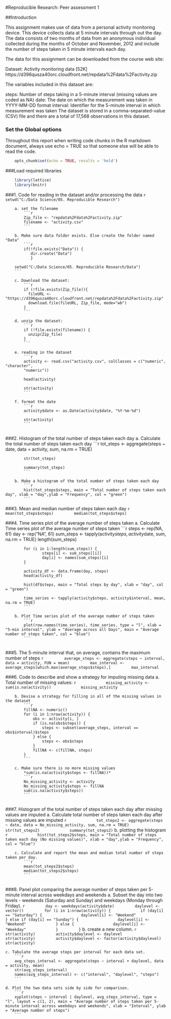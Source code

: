 #Reproducible Research: Peer assessment 1

##Introduction

This assignment makes use of data from a personal activity monitoring device. This device collects data at 5 minute intervals through out the day. The data consists of two months of data from an anonymous individual collected during the months of October and November, 2012 and include the number of steps taken in 5 minute intervals each day.

The data for this assignment can be downloaded from the course web site:

Dataset: Activity monitoring data [52K]
https://d396qusza40orc.cloudfront.net/repdata%2Fdata%2Factivity.zip

The variables included in this dataset are:

steps: Number of steps taking in a 5-minute interval (missing values are coded as NA)
date: The date on which the measurement was taken in YYYY-MM-DD format
interval: Identifier for the 5-minute interval in which measurement was taken
The dataset is stored in a comma-separated-value (CSV) file and there are a total of 17,568 observations in this dataset.


### Set the Global options
Throughout this report when writing code chunks in the R markdown document, always use echo = TRUE so that someone else will be able to read the code.
```{r}
	opts_chunk$set(echo = TRUE, results = 'hold')
```

###Load required libraries
```{r}
	library(lattice)
	library(knitr)
```	

###1. Code for reading in the dataset and/or processing the data
		```{r}
		setwd("C:/Data Science/05. Reproducible Research")
		```
		
		a. set the filename
			```{r}
			Zip_file <- "repdata%2Fdata%2Factivity.zip"
			filename <- "activity.csv"
			```

		b. Make sure data folder exists. Else create the folder named "Data"
			```{r}
			if(!file.exists("Data")) { 
			   dir.create("Data")
			   }
			
		setwd("C:/Data Science/05. Reproducible Research/Data")
		```
		   
		c. Download the dataset:
			```{r}
			if (!file.exists(Zip_file)){
			  fileURL <- "https://d396qusza40orc.cloudfront.net/repdata%2Fdata%2Factivity.zip"
			  download.file(fileURL, Zip_file, mode="wb")
			} 
			```

		d. unzip the dataset:
			```{r}
			if (!file.exists(filename)) {
			  unzip(Zip_file) 
			}
			```
			
		e. reading in the dataset
			```{r}
			activity <- read.csv("activity.csv", colClasses = c("numeric", "character", 
			"numeric"))
			
			head(activity)			  
			
			str(activity)
			```
			
		f. format the date	
			```{r}
			activity$date <- as.Date(activity$date, "%Y-%m-%d")
			
			str(activity)
			```
			
###2. Histogram of the total number of steps taken each day
		a. Calculate the total number of steps taken each day
			```{r}
			tot_steps <- aggregate(steps ~ date, data = activity, sum, na.rm = TRUE)
			
			str(tot_steps)
			
			summary(tot_steps)
			```
			
		b. Make a histogram of the total number of steps taken each day
			```{r}
			hist(tot_steps$steps, main = "Total number of steps taken each day", xlab = "day",ylab = "Frequency", col = "green")
			```
###3. Mean and median number of steps taken each day
		```{r}
		mean(tot_steps$steps)
		median(tot_steps$steps)
		```
		
###4. Time series plot of the average number of steps taken
		a. Calculate Time series plot of the average number of steps taken
			```{r}
			steps <- rep(NA, 61)
			day <- rep("NA", 61)
			sum_steps <- tapply(activity$steps, activity$date, sum, na.rm = TRUE)
			length(sum_steps)
			
			for (i in 1:length(sum_steps)) {
					steps[i] <- sum_steps[[i]]
					day[i] <- names(sum_steps)[i]
			}

			activity_df <- data.frame(day, steps)
			head(activity_df)

			hist(df$steps, main = "Total steps by day", xlab = "day", col = "green")
			
			time_series <- tapply(activity$steps, activity$interval, mean, na.rm = TRUE)
			```
			
		b. Plot Time series plot of the average number of steps taken
			```{r}
			plot(row.names(time_series), time_series, type = "l", xlab = "5-min interval", ylab = "Average across all Days", main = "Average number of steps taken", col = "blue")
			```
			
###5. The 5-minute interval that, on average, contains the maximum number of steps
		```{r}
		average_steps <- aggregate(steps ~ interval, data = activity, FUN = mean)
		max_interval <- average_steps[which.max(average_steps$steps),]
		max_interval 
		```
		
###6. Code to describe and show a strategy for imputing missing data
		a. Total number of missing values:
			```{r}
			missing_activity <- sum(is.na(activity))
			missing_activity
			```
			
		b. Devise a strategy for filling in all of the missing values in the dataset
			```{r}
			fillNA <- numeric()
			for (i in 1:nrow(activity)) {
				obs <- activity[i, ]
				if (is.na(obs$steps)) {
					steps <- subset(average_steps, interval == obs$interval)$steps
				} else {
					steps <- obs$steps
				}
				fillNA <- c(fillNA, steps)
			}
			```
			
		c. Make sure there is no more missing values	
			*sum(is.na(activity$steps <- fillNA))*
			```{r}
			No_missing_activity <- activity
			No_missing_activity$steps <- fillNA
			sum(is.na(activity$steps))
			```
			
###7. Histogram of the total number of steps taken each day after missing values are imputed
		a. Calculate total number of steps taken each day after missing values are imputed
			```{r}
			tot_steps2 <- aggregate(steps ~ date, data = No_missing_activity, sum, na.rm = TRUE)
			str(tot_steps2)
			summary(tot_steps2)
			```
		b. plotting the histogram
			```{r}
			hist(tot_steps2$steps, main = "Total number of steps taken each day (No missing values)", xlab = "day",ylab = "Frequency", col = "blue")
			```
			
		c. Calculate and report the mean and median total number of steps taken per day.
			```{r}
			mean(tot_steps2$steps)
			median(tot_steps2$steps)
			```
			
###8. Panel plot comparing the average number of steps taken per 5-minute interval across weekdays and weekends
	a. Subset the day into two levels - weekends (Saturday and Sunday) and weekdays (Monday through Friday).
		```{r}
		day <- weekdays(activity$date)
		daylevel <- vector()
		for (i in 1:nrow(activity)) {
			if (day[i] == "Saturday") {
				daylevel[i] <- "Weekend"
			} else if (day[i] == "Sunday") {
				daylevel[i] <- "Weekend"
			} else {
				daylevel[i] <- "Weekday"
			}
		}
		```
	b. create a new column.	
		```{r}
		str(activity)
		activity$daylevel <- daylevel
		str(activity)
		activity$daylevel <- factor(activity$daylevel)
		str(activity)
		```
		
	c. Tabulate the average steps per interval for each data set.	
		```{r}
		avg_steps_interval <- aggregate(steps ~ interval + daylevel, data = activity, mean)
		str(avg_steps_interval)
		names(avg_steps_interval) <- c("interval", "daylevel", "steps")
		```
		
	d. Plot the two data sets side by side for comparison.
		```{r}
		xyplot(steps ~ interval | daylevel, avg_steps_interval, type = "l", layout = c(1, 2), main = "Average number of steps taken per 5-minute interval across weekdays and weekends", xlab = "Interval", ylab = "Average number of steps")
		```